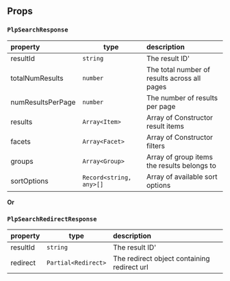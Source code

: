 
<Meta of={SearchResultsStories} />

## Props
<Controls />

### `PlpSearchResponse`
  | property              | type                     | description|
  | :---------------------| -------------------------| :--------- |
  | resultId              | `string`                 | The result ID' |
  | totalNumResults       | `number`                 | The total number of results across all pages |
  | numResultsPerPage     | `number`                 | The number of results per page |
  | results               | `Array<Item>`            | Array of Constructor result items |
  | facets                | `Array<Facet>`           | Array of Constructor filters  |
  | groups                | `Array<Group>`           | Array of group items the results belongs to  |
  | sortOptions           | `Record<string, any>[]`  | Array of available sort options  |

**Or** 

### `PlpSearchRedirectResponse`
  | property              | type                     | description|
  | :---------------------| -------------------------| :--------- |
  | resultId              | `string`                 | The result ID' |
  | redirect              | `Partial<Redirect>`      | The redirect object containing redirect url |